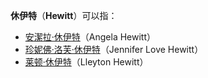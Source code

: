 '''休伊特'''（'''Hewitt'''）可以指：
* [[安潔拉·休伊特|安潔拉·休伊特]]（Angela Hewitt）
* [[珍妮佛·洛芙·休伊特|珍妮佛·洛芙·休伊特]]（Jennifer Love Hewitt）
* [[莱顿·休伊特|莱顿·休伊特]]（Lleyton Hewitt）

{{Disambiguation|X|Cat=三字姓氏消歧义}}